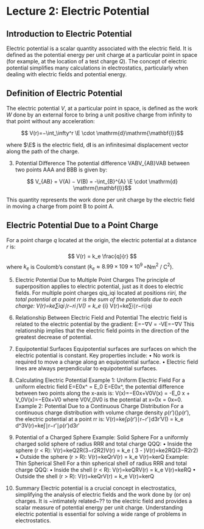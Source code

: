 \newcommand{\l}{\mathrm{\mathbf{l}}}


# Lecture 2: Electric Potential

## Introduction to Electric Potential

Electric potential is a scalar quantity associated with the electric field. It is defined as the potential energy per unit charge at a particular point in space (for example, at the location of a test charge $Q$). The concept of electric potential simplifies many calculations in electrostatics, particularly when dealing with electric fields and potential energy.

## Definition of Electric Potential

The electric potential $V$, at a particular point in space, is defined as the work $W$ done by an external force to bring a unit positive charge from infinity to that point without any acceleration: 

$$ V(r)=−\int_\infty^r \E \cdot \mathrm{d}\l $$ 


where $\E$ is the electric field, $\mathrm{d}\l$  is an infinitesimal displacement vector along the path of the charge.

3. Potential Difference
The potential difference VABV_{AB}VAB between two points AAA and BBB is given by: 

$$ V_{AB} = V(A) − V(B) = -\int_{B}^{A} \E \cdot \mathrm{d} \l $$

This quantity represents the work done per unit charge by the electric field in moving a charge from point B to point A.

## Electric Potential Due to a Point Charge
For a point charge $q$ located at the origin, the electric potential at a distance $r$ is: 
$$ V(r) = k_e \frac{q}{r} $$ 
where $k_e$ is Coulomb's constant ($k_e \approx 8.99×109 \times 10^9$ =Nm$^2$ / C$^2$).

5. Electric Potential Due to Multiple Point Charges
The principle of superposition applies to electric potential, just as it does to electric fields. For multiple point charges qiq_iqi located at positions ri\mathbf{r}_iri, the total potential at a point r\mathbf{r}r is the sum of the potentials due to each charge: V(r)=ke∑iqi∣r−ri∣V(\mathbf{r}) = k_e \sum_{i} \frac{q_i}{|\mathbf{r} - \mathbf{r}_i|}V(r)=ke∑i∣r−ri∣qi

6. Relationship Between Electric Field and Potential
The electric field is related to the electric potential by the gradient: E=−∇V\mathbf{E} = -\nabla VE=−∇V This relationship implies that the electric field points in the direction of the greatest decrease of potential.

7. Equipotential Surfaces
Equipotential surfaces are surfaces on which the electric potential is constant. Key properties include:
•	No work is required to move a charge along an equipotential surface.
•	Electric field lines are always perpendicular to equipotential surfaces.

8. Calculating Electric Potential
Example 1: Uniform Electric Field For a uniform electric field E=E0x^\mathbf{E} = E_0 \hat{\mathbf{x}}E=E0x^, the potential difference between two points along the x-axis is: V(x)=−E0x+V0V(x) = -E_0 x + V_0V(x)=−E0x+V0 where V0V_0V0 is the potential at x=0x = 0x=0.
Example 2: Potential Due to a Continuous Charge Distribution For a continuous charge distribution with volume charge density ρ(r′)\rho(\mathbf{r'})ρ(r′), the electric potential at a point r\mathbf{r}r is: V(r)=ke∫ρ(r′)∣r−r′∣d3r′V(\mathbf{r}) = k_e \int \frac{\rho(\mathbf{r'})}{|\mathbf{r} - \mathbf{r'}|} d^3\mathbf{r'}V(r)=ke∫∣r−r′∣ρ(r′)d3r′

9. Potential of a Charged Sphere
Example: Solid Sphere For a uniformly charged solid sphere of radius RRR and total charge QQQ:
•	Inside the sphere (r < R): V(r)=keQ2R(3−r2R2)V(r) = k_e \frac{Q}{2R} \left( 3 - \frac{r^2}{R^2} \right)V(r)=ke2RQ(3−R2r2)
•	Outside the sphere (r > R): V(r)=keQrV(r) = k_e \frac{Q}{r}V(r)=kerQ
Example: Thin Spherical Shell For a thin spherical shell of radius RRR and total charge QQQ:
•	Inside the shell (r < R): V(r)=keQRV(r) = k_e \frac{Q}{R}V(r)=keRQ
•	Outside the shell (r > R): V(r)=keQrV(r) = k_e \frac{Q}{r}V(r)=kerQ



13. Summary
Electric potential is a crucial concept in electrostatics, simplifying the analysis of electric fields and the work done by (or on) charges. It is ~intimately related~?? to the electric field and provides a scalar measure of potential energy per unit charge. Understanding electric potential is essential for solving a wide range of problems in electrostatics.
